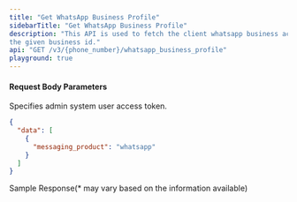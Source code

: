 ```yaml
---
title: "Get WhatsApp Business Profile"
sidebarTitle: "Get WhatsApp Business Profile"
description: "This API is used to fetch the client whatsapp business accounts details for
the given business id."
api: "GET /v3/{phone_number}/whatsapp_business_profile"
playground: true
---
```


#### Request Body Parameters

<ParamField path="access_token" type="string" required>
  Specifies admin system user access token.
</ParamField>

<CodeGroup>

```json SampleResponse.json
{
  "data": [
    {
      "messaging_product": "whatsapp"
    }
  ]
}
```

</CodeGroup>

<Note>Sample Response(* may vary based on the information available)</Note>
